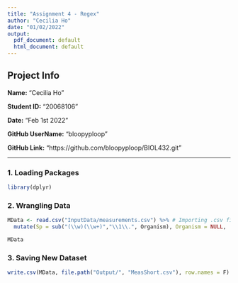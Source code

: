 ```yaml
---
title: "Assignment 4 - Regex"
author: "Cecilia Ho"
date: "01/02/2022"
output:
  pdf_document: default
  html_document: default
---
```


## Project Info 
  
**Name:** "Cecilia Ho"

**Student ID:** "20068106"

**Date:** "Feb 1st 2022"

**GitHub UserName:** "bloopyploop"

**GitHub Link:** "https://github.com/bloopyploop/BIOL432.git"


---
  
### 1. Loading Packages
  
```r
library(dplyr)
```


### 2. Wrangling Data 

```r
MData <- read.csv("InputData/measurements.csv") %>% # Importing .csv file
  mutate(Sp = sub("(\\w)(\\w+)","\\1\\.", Organism), Organism = NULL, .before = Limb.width) #Shortening genus name, removing Organism column, moving Sp column to where Organism column was

MData
```

### 3. Saving New Dataset

```r
write.csv(MData, file.path("Output/", "MeasShort.csv"), row.names = F)
```
